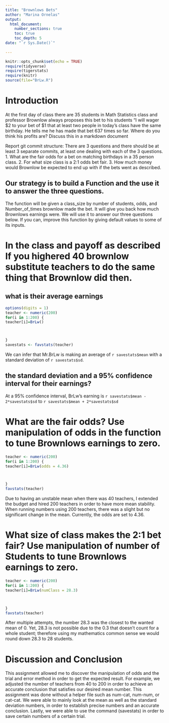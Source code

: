 ```yaml
---
title: "Brownlows Bets"
author: "Marina Ornelas"
output: 
  html_document:
    number_sections: true
    toc: true
    toc_depth: 5
date: "`r Sys.Date()`"    
    
---
```

```r
knitr::opts_chunk$set(echo = TRUE)
require(tidyverse)
require(tigerstats)
require(knitr)
source(file="BrLw.R")
```


<!-- We recommend you use git branches -- create a separate branch for each major section i.e. Introduction, Methods, Results, Inferential Results, and Discussion and Conclusions - leave the YAML block untouched until the final merge where you put in your own name !-->

# Introduction

<!--In this section you explain what you are trying to show.  Where did the data come from?  What is the research or other question you are trying to answer?!-->

 At the first day of class there are 35 students in Math Statistics class and professor Brownlow always proposes this bet to his students "I will wager $2 to your bet of $1 that at least two people in today's class have  the same birthday.  He tells me he has made that bet 637 times so far. Where do you think his profits are? Discuss this in a markdown document
 
Report git commit structure:
There are 3 questions and there should be at least 3 separate commits, at least one dealing with each of the 3 questions.
1. What are the fair odds for a bet on matching birthdays in a 35 person class.
2. For what size class is a 2:1 odds bet fair.
3. How much money would Brownlow be expected to end up with if the bets went as described.

## Our strategy is to build a Function and the use it to answer the three questions. 

The function will be given a class_size by number of students, odds, and Number_of_times brownlow made the bet.  It will give you back how much Brownlows earnings were. We will use it to answer our three questions below. If you can, improve this function by giving default values to some of its inputs. 

# In the class and payoff as described  If you highered 40 brownlow substitute teachers to do the same thing that Brownlow did then.

## what is their average earnings
```r
options(digits = 1)
teacher <- numeric(200)
for(i in 1:200) {
teacher[i]=BrLw()



}
savestats <- favstats(teacher) 
```

We can infer that Mr.BrLw is making an average of `r savestats$mean` with a standard deviation of `r savestats$sd`. 

## the standard deviation and a 95% confidence interval for their earnings?
At a 95% confidence interval, BrLw's earning is `r savestats$mean - 2*savestats$sd` to `r savestats$mean + 2*savestats$sd`

<!--Explain and display your method of coming up with a 95% confidence interval of  professor Brownlows winnings (or losings)-->


# What are the fair odds? Use manipulation of odds in the function to tune Brownlows earnings to zero. 
```r
teacher <- numeric(200)
for(i in 1:200) {
teacher[i]=BrLw(odds = 4.36)



}
favstats(teacher)
```

Due to having an unstable mean when there was 40 teachers, I extended the budget and hired 200 teachers in order to have more mean stability. When running numbers using 200 teachers, there was a slight but no significant change in the mean. Currently, the odds are set to 4.36.



<!--Decide on your methods:  In this section explain the approach you will take to attack the issue --- how will you decide on a likely estimate of professor Brownlow's earnings or losses after 637 bets. Also explain how you construct a 95% confidence interval about your estimate of his winnings !-->




# What size of class makes the 2:1 bet fair?  Use manipulation of number of Students to tune Brownlows earnings to zero.

<!--Explain and display the results of your method of coming up with the estimate of professor Brownlows betting profits!-->

```r
teacher <- numeric(200)
for(i in 1:200) {
teacher[i]=BrLw(numClass = 28.3)



}
favstats(teacher)
```

After multiple attempts, the number 28.3 was the closest to the wanted mean of 0. Yet, 28.3 is not possible due to the 0.3 that doesn't count for a whole student; therefore using my mathematics common sense we would round down 28.3 to 28 students. 

# Discussion and Conclusion

<!--Discussion and conclusion here.  If professor Brownlow is consistantly making or losing money how could he change his payout so that his profits center on zero?  Also discuss what size his class should be in order to have his current scheme balance at zero profit.!-->

This assignment allowed me to discover the manipulation of odds and the trial and error method in order to get the expected result. For example, we adjusted the number of teachers from 40 to 200 in order to achieve an accurate conclusion that satisfies our desired mean number.  This assignment was done without a helper file such as num-cat, num-num, or cat-cat. We were able to mainly look at the mean as well as the standard deviation numbers, in order to establish precise numbers and an accurate conclusion. Lastly, we were able to use the command (savestats) in order to save certain numbers of a certain trial. 
